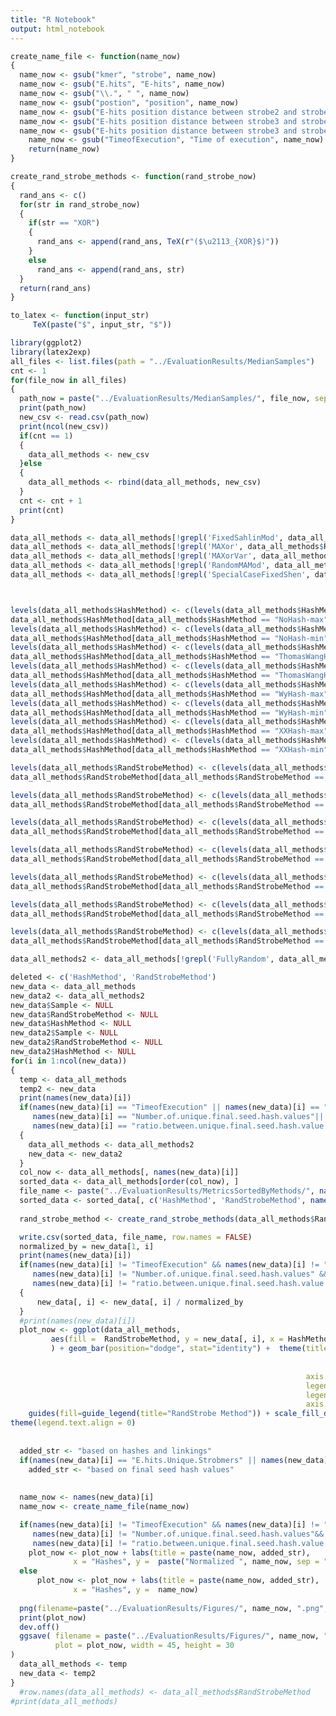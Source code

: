 ```yaml
---
title: "R Notebook"
output: html_notebook
---
```



```r
create_name_file <- function(name_now)
{
  name_now <- gsub("kmer", "strobe", name_now)
  name_now <- gsub("E.hits", "E-hits", name_now)
  name_now <- gsub("\\.", " ", name_now)
  name_now <- gsub("postion", "position", name_now)
  name_now <- gsub("E-hits position distance between strobe2 and strobe1", "E-hits distance between strobe2 and strobe1", name_now)
  name_now <- gsub("E-hits position distance between strobe3 and strobe1", "E-hits distance between strobe3 and strobe1", name_now)
  name_now <- gsub("E-hits position distance between strobe3 and strobe2", "E-hits distance between strobe3 and strobe2", name_now)
    name_now <- gsub("TimeofExecution", "Time of execution", name_now)
    return(name_now)
}
```

```r
create_rand_strobe_methods <- function(rand_strobe_now)
{
  rand_ans <- c()
  for(str in rand_strobe_now)
  {
    if(str == "XOR")
    {
      rand_ans <- append(rand_ans, TeX(r"($\u2113_{XOR}$)"))
    }
    else 
      rand_ans <- append(rand_ans, str)
  }
  return(rand_ans)
}
```

```r
to_latex <- function(input_str)
     TeX(paste("$", input_str, "$"))

```



```r
library(ggplot2)
library(latex2exp)
all_files <- list.files(path = "../EvaluationResults/MedianSamples")
cnt <- 1
for(file_now in all_files)
{
  path_now = paste("../EvaluationResults/MedianSamples/", file_now, sep = "")
  print(path_now)
  new_csv <- read.csv(path_now)
  print(ncol(new_csv))
  if(cnt == 1)
  {
    data_all_methods <- new_csv
  }else
  {
    data_all_methods <- rbind(data_all_methods, new_csv)
  }
  cnt <- cnt + 1
  print(cnt)
}

data_all_methods <- data_all_methods[!grepl('FixedSahlinMod', data_all_methods$RandStrobeMethod),]
data_all_methods <- data_all_methods[!grepl('MAXor', data_all_methods$RandStrobeMethod),]
data_all_methods <- data_all_methods[!grepl('MAXorVar', data_all_methods$RandStrobeMethod),]
data_all_methods <- data_all_methods[!grepl('RandomMAMod', data_all_methods$RandStrobeMethod),]
data_all_methods <- data_all_methods[!grepl('SpecialCaseFixedShen', data_all_methods$RandStrobeMethod),]



levels(data_all_methods$HashMethod) <- c(levels(data_all_methods$HashMethod), "None-max")
data_all_methods$HashMethod[data_all_methods$HashMethod == "NoHash-max"] <- "None-max"
levels(data_all_methods$HashMethod) <- c(levels(data_all_methods$HashMethod), "None-min")
data_all_methods$HashMethod[data_all_methods$HashMethod == "NoHash-min"] <- "None-min"
levels(data_all_methods$HashMethod) <- c(levels(data_all_methods$HashMethod), "TW-max")
data_all_methods$HashMethod[data_all_methods$HashMethod == "ThomasWangHash-max"] <- "TW-max"
levels(data_all_methods$HashMethod) <- c(levels(data_all_methods$HashMethod), "TW-min")
data_all_methods$HashMethod[data_all_methods$HashMethod == "ThomasWangHash-min"] <- "TW-min"
levels(data_all_methods$HashMethod) <- c(levels(data_all_methods$HashMethod), "Wy-max")
data_all_methods$HashMethod[data_all_methods$HashMethod == "WyHash-max"] <- "WY-max"
levels(data_all_methods$HashMethod) <- c(levels(data_all_methods$HashMethod), "Wy-min")
data_all_methods$HashMethod[data_all_methods$HashMethod == "WyHash-min"] <- "WY-min"
levels(data_all_methods$HashMethod) <- c(levels(data_all_methods$HashMethod), "XX-max")
data_all_methods$HashMethod[data_all_methods$HashMethod == "XXHash-max"] <- "XX-max"
levels(data_all_methods$HashMethod) <- c(levels(data_all_methods$HashMethod), "XX-min")
data_all_methods$HashMethod[data_all_methods$HashMethod == "XXHash-min"] <- "XX-min"

levels(data_all_methods$RandStrobeMethod) <- c(levels(data_all_methods$RandStrobeMethod), "XOR")
data_all_methods$RandStrobeMethod[data_all_methods$RandStrobeMethod == "GuoPibri"] <- "\u2113_{XOR}"

levels(data_all_methods$RandStrobeMethod) <- c(levels(data_all_methods$RandStrobeMethod), 'MOD')
data_all_methods$RandStrobeMethod[data_all_methods$RandStrobeMethod == "SahlinMod"] <- '\u2113_{MOD}'

levels(data_all_methods$RandStrobeMethod) <- c(levels(data_all_methods$RandStrobeMethod), "AND")
data_all_methods$RandStrobeMethod[data_all_methods$RandStrobeMethod == "Shen"] <- "\u2113_{AND}"

levels(data_all_methods$RandStrobeMethod) <- c(levels(data_all_methods$RandStrobeMethod), "BC")
data_all_methods$RandStrobeMethod[data_all_methods$RandStrobeMethod == "SahlinBitCount"] <- "\u2113_{BC}"

levels(data_all_methods$RandStrobeMethod) <- c(levels(data_all_methods$RandStrobeMethod), "CC")
data_all_methods$RandStrobeMethod[data_all_methods$RandStrobeMethod == "LiuPatroLi"] <- "\u2113_{CC}"

levels(data_all_methods$RandStrobeMethod) <- c(levels(data_all_methods$RandStrobeMethod), "XV")
data_all_methods$RandStrobeMethod[data_all_methods$RandStrobeMethod == "XorVar"] <- "\u2113_{XV}"

levels(data_all_methods$RandStrobeMethod) <- c(levels(data_all_methods$RandStrobeMethod), "MAMD")
data_all_methods$RandStrobeMethod[data_all_methods$RandStrobeMethod == "MAMod"] <- "\u2113_{MAMD}"

data_all_methods2 <- data_all_methods[!grepl('FullyRandom', data_all_methods$RandStrobeMethod),]

deleted <- c('HashMethod', 'RandStrobeMethod')
new_data <- data_all_methods
new_data2 <- data_all_methods2
new_data$Sample <- NULL
new_data$RandStrobeMethod <- NULL
new_data$HashMethod <- NULL
new_data2$Sample <- NULL
new_data2$RandStrobeMethod <- NULL
new_data2$HashMethod <- NULL
for(i in 1:ncol(new_data))
{
  temp <- data_all_methods
  temp2 <- new_data
  print(names(new_data)[i])
  if(names(new_data)[i] == "TimeofExecution" || names(new_data)[i] == "Number.of.unique.Strobmers"||
     names(new_data)[i] == "Number.of.unique.final.seed.hash.values"||
     names(new_data)[i] == "ratio.between.unique.final.seed.hash.value.and.number.of.unique.strobmers")
  {
    data_all_methods <- data_all_methods2
    new_data <- new_data2
  }
  col_now <- data_all_methods[, names(new_data)[i]]
  sorted_data <- data_all_methods[order(col_now), ]
  file_name <- paste("../EvaluationResults/MetricsSortedByMethods/", names(new_data)[i], ".csv",sep = "")
  sorted_data <- sorted_data[, c('HashMethod', 'RandStrobeMethod', names(new_data)[i])]
  
  rand_strobe_method <- create_rand_strobe_methods(data_all_methods$RandStrobeMethod)

  write.csv(sorted_data, file_name, row.names = FALSE)
  normalized_by = new_data[1, i]
  print(names(new_data)[i])
  if(names(new_data)[i] != "TimeofExecution" && names(new_data)[i] != "Number.of.unique.Strobmers"&&
     names(new_data)[i] != "Number.of.unique.final.seed.hash.values" &&
     names(new_data)[i] != "ratio.between.unique.final.seed.hash.value.and.number.of.unique.strobmers")
  {
      new_data[, i] <- new_data[, i] / normalized_by
  }
  #print(names(new_data)[i])
  plot_now <- ggplot(data_all_methods,
         aes(fill =  RandStrobeMethod, y = new_data[, i], x = HashMethod)
         ) + geom_bar(position="dodge", stat="identity") +  theme(title = element_text(size = 70), 
                                                                  
                                                                  
                                                                  axis.title=element_text(size=50), 
                                                                  legend.text = element_text(size = 50),
                                                                  legend.title = element_text(size = 50),
                                                                  axis.text = element_text(size = 40)) + 
    guides(fill=guide_legend(title="RandStrobe Method")) + scale_fill_discrete(labels = to_latex) +
theme(legend.text.align = 0)
  
  
  added_str <- "based on hashes and linkings"
  if(names(new_data)[i] == "E.hits.Unique.Strobmers" || names(new_data)[i]  == "Unique.Strobmers")
    added_str <- "based on final seed hash values"
  
  
  name_now <- names(new_data)[i]
  name_now <- create_name_file(name_now)

  if(names(new_data)[i] != "TimeofExecution" && names(new_data)[i] != "Number.of.unique.Strobmers"&&
     names(new_data)[i] != "Number.of.unique.final.seed.hash.values"&&
     names(new_data)[i] != "ratio.between.unique.final.seed.hash.value.and.number.of.unique.strobmers")
    plot_now <- plot_now + labs(title = paste(name_now, added_str),
              x = "Hashes", y =  paste("Normalized ", name_now, sep = ""))
  else 
      plot_now <- plot_now + labs(title = paste(name_now, added_str),
              x = "Hashes", y =  name_now)
  
  png(filename=paste("../EvaluationResults/Figures/", name_now, ".png",sep = ""), width=3000, height= 3000)
  print(plot_now)
  dev.off()
  ggsave( filename = paste("../EvaluationResults/Figures/", name_now, ".pdf",sep = ""), 
          plot = plot_now, width = 45, height = 30
)
  data_all_methods <- temp
  new_data <- temp2
}
  #row.names(data_all_methods) <- data_all_methods$RandStrobeMethod
#print(data_all_methods)
```

